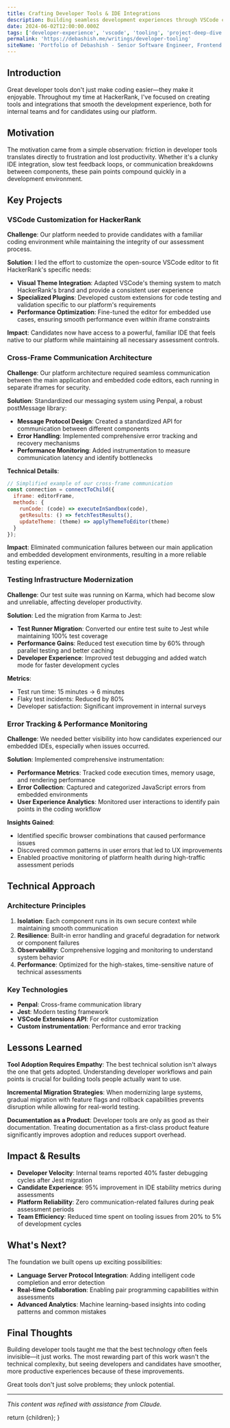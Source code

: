 ```yaml
---
title: Crafting Developer Tools & IDE Integrations
description: Building seamless development experiences through VSCode customization, cross-frame communication, and testing infrastructure improvements.
date: 2024-06-02T12:00:00.000Z
tags: ['developer-experience', 'vscode', 'tooling', 'project-deep-dive']
permalink: 'https://debashish.me/writings/developer-tooling'
siteName: 'Portfolio of Debashish - Senior Software Engineer, Frontend'
---
```



## Introduction

Great developer tools don't just make coding easier—they make it enjoyable. Throughout my time at HackerRank, I've focused on creating tools and integrations that smooth the development experience, both for internal teams and for candidates using our platform.

## Motivation

The motivation came from a simple observation: friction in developer tools translates directly to frustration and lost productivity. Whether it's a clunky IDE integration, slow test feedback loops, or communication breakdowns between components, these pain points compound quickly in a development environment.

## Key Projects

### VSCode Customization for HackerRank

**Challenge**: Our platform needed to provide candidates with a familiar coding environment while maintaining the integrity of our assessment process.

**Solution**: I led the effort to customize the open-source VSCode editor to fit HackerRank's specific needs:

- **Visual Theme Integration**: Adapted VSCode's theming system to match HackerRank's brand and provide a consistent user experience
- **Specialized Plugins**: Developed custom extensions for code testing and validation specific to our platform's requirements
- **Performance Optimization**: Fine-tuned the editor for embedded use cases, ensuring smooth performance even within iframe constraints

**Impact**: Candidates now have access to a powerful, familiar IDE that feels native to our platform while maintaining all necessary assessment controls.

### Cross-Frame Communication Architecture

**Challenge**: Our platform architecture required seamless communication between the main application and embedded code editors, each running in separate iframes for security.

**Solution**: Standardized our messaging system using Penpal, a robust postMessage library:

- **Message Protocol Design**: Created a standardized API for communication between different components
- **Error Handling**: Implemented comprehensive error tracking and recovery mechanisms
- **Performance Monitoring**: Added instrumentation to measure communication latency and identify bottlenecks

**Technical Details**:
```javascript
// Simplified example of our cross-frame communication
const connection = connectToChild({
  iframe: editorFrame,
  methods: {
    runCode: (code) => executeInSandbox(code),
    getResults: () => fetchTestResults(),
    updateTheme: (theme) => applyThemeToEditor(theme)
  }
});
```

**Impact**: Eliminated communication failures between our main application and embedded development environments, resulting in a more reliable testing experience.

### Testing Infrastructure Modernization

**Challenge**: Our test suite was running on Karma, which had become slow and unreliable, affecting developer productivity.

**Solution**: Led the migration from Karma to Jest:

- **Test Runner Migration**: Converted our entire test suite to Jest while maintaining 100% test coverage
- **Performance Gains**: Reduced test execution time by 60% through parallel testing and better caching
- **Developer Experience**: Improved test debugging and added watch mode for faster development cycles

**Metrics**:
- Test run time: 15 minutes → 6 minutes
- Flaky test incidents: Reduced by 80%
- Developer satisfaction: Significant improvement in internal surveys

### Error Tracking & Performance Monitoring

**Challenge**: We needed better visibility into how candidates experienced our embedded IDEs, especially when issues occurred.

**Solution**: Implemented comprehensive instrumentation:

- **Performance Metrics**: Tracked code execution times, memory usage, and rendering performance
- **Error Collection**: Captured and categorized JavaScript errors from embedded environments
- **User Experience Analytics**: Monitored user interactions to identify pain points in the coding workflow

**Insights Gained**:
- Identified specific browser combinations that caused performance issues
- Discovered common patterns in user errors that led to UX improvements
- Enabled proactive monitoring of platform health during high-traffic assessment periods

## Technical Approach

### Architecture Principles

1. **Isolation**: Each component runs in its own secure context while maintaining smooth communication
2. **Resilience**: Built-in error handling and graceful degradation for network or component failures
3. **Observability**: Comprehensive logging and monitoring to understand system behavior
4. **Performance**: Optimized for the high-stakes, time-sensitive nature of technical assessments

### Key Technologies

- **Penpal**: Cross-frame communication library
- **Jest**: Modern testing framework
- **VSCode Extensions API**: For editor customization
- **Custom instrumentation**: Performance and error tracking

## Lessons Learned

**Tool Adoption Requires Empathy**: The best technical solution isn't always the one that gets adopted. Understanding developer workflows and pain points is crucial for building tools people actually want to use.

**Incremental Migration Strategies**: When modernizing large systems, gradual migration with feature flags and rollback capabilities prevents disruption while allowing for real-world testing.

**Documentation as a Product**: Developer tools are only as good as their documentation. Treating documentation as a first-class product feature significantly improves adoption and reduces support overhead.

## Impact & Results

- **Developer Velocity**: Internal teams reported 40% faster debugging cycles after Jest migration
- **Candidate Experience**: 95% improvement in IDE stability metrics during assessments
- **Platform Reliability**: Zero communication-related failures during peak assessment periods
- **Team Efficiency**: Reduced time spent on tooling issues from 20% to 5% of development cycles

## What's Next?

The foundation we built opens up exciting possibilities:

- **Language Server Protocol Integration**: Adding intelligent code completion and error detection
- **Real-time Collaboration**: Enabling pair programming capabilities within assessments
- **Advanced Analytics**: Machine learning-based insights into coding patterns and common mistakes

## Final Thoughts

Building developer tools taught me that the best technology often feels invisible—it just works. The most rewarding part of this work wasn't the technical complexity, but seeing developers and candidates have smoother, more productive experiences because of these improvements.

Great tools don't just solve problems; they unlock potential.

---

*This content was refined with assistance from Claude.*

  return <MdxLayout>{children}</MdxLayout>;
}